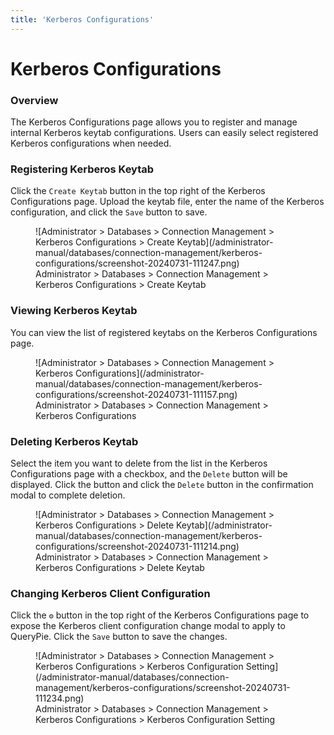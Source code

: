 ```yaml
---
title: 'Kerberos Configurations'
---
```


# Kerberos Configurations

### Overview

The Kerberos Configurations page allows you to register and manage internal Kerberos keytab configurations. Users can easily select registered Kerberos configurations when needed.

### Registering Kerberos Keytab

Click the `Create Keytab` button in the top right of the Kerberos Configurations page. Upload the keytab file, enter the name of the Kerberos configuration, and click the `Save` button to save.

<figure data-layout="center" data-align="center">
![Administrator &gt; Databases &gt; Connection Management &gt; Kerberos Configurations &gt; Create Keytab](/administrator-manual/databases/connection-management/kerberos-configurations/screenshot-20240731-111247.png)
<figcaption>
Administrator &gt; Databases &gt; Connection Management &gt; Kerberos Configurations &gt; Create Keytab
</figcaption>
</figure>

### Viewing Kerberos Keytab

You can view the list of registered keytabs on the Kerberos Configurations page.

<figure data-layout="center" data-align="center">
![Administrator &gt; Databases &gt; Connection Management &gt; Kerberos Configurations](/administrator-manual/databases/connection-management/kerberos-configurations/screenshot-20240731-111157.png)
<figcaption>
Administrator &gt; Databases &gt; Connection Management &gt; Kerberos Configurations
</figcaption>
</figure>

### Deleting Kerberos Keytab

Select the item you want to delete from the list in the Kerberos Configurations page with a checkbox, and the `Delete` button will be displayed. Click the button and click the `Delete` button in the confirmation modal to complete deletion.

<figure data-layout="center" data-align="center">
![Administrator &gt; Databases &gt; Connection Management &gt; Kerberos Configurations &gt; Delete Keytab](/administrator-manual/databases/connection-management/kerberos-configurations/screenshot-20240731-111214.png)
<figcaption>
Administrator &gt; Databases &gt; Connection Management &gt; Kerberos Configurations &gt; Delete Keytab
</figcaption>
</figure>

### Changing Kerberos Client Configuration

Click the `⚙️` button in the top right of the Kerberos Configurations page to expose the Kerberos client configuration change modal to apply to QueryPie. Click the `Save` button to save the changes.

<figure data-layout="center" data-align="center">
![Administrator &gt; Databases &gt; Connection Management &gt; Kerberos Configurations &gt; Kerberos Configuration Setting](/administrator-manual/databases/connection-management/kerberos-configurations/screenshot-20240731-111234.png)
<figcaption>
Administrator &gt; Databases &gt; Connection Management &gt; Kerberos Configurations &gt; Kerberos Configuration Setting
</figcaption>
</figure>
